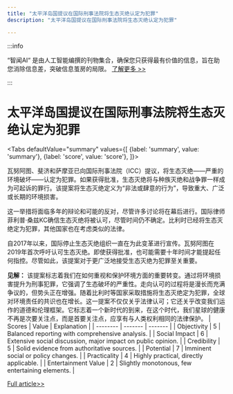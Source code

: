 ```yaml
---
title: "太平洋岛国提议在国际刑事法院将生态灭绝认定为犯罪"
description: "太平洋岛国提议在国际刑事法院将生态灭绝认定为犯罪"

---
```



:::info

“智闻AI“ 是由人工智能编撰的刊物集合，确保您只获得最有价值的信息，旨在助您消除信息差，突破信息茧房的局限。  [了解更多 >>](/)

:::

# 太平洋岛国提议在国际刑事法院将生态灭绝认定为犯罪


<Tabs
	defaultValue="summary"
	values={[
	{label: 'summary', value: 'summary'},
	{label: 'score', value: 'score'},
]}>
<TabItem value="summary">


瓦努阿图、斐济和萨摩亚已向国际刑事法院（ICC）提议，将生态灭绝——严重的环境破坏——认定为犯罪。如果获得批准，生态灭绝将与种族灭绝和战争罪一样成为可起诉的罪行。该提案将生态灭绝定义为“非法或肆意的行为”，导致重大、广泛或长期的环境损害。

这一举措将面临多年的辩论和可能的反对，尽管许多讨论将在幕后进行。国际律师菲利普·桑兹KC确信生态灭绝将被认可，尽管时间仍不确定。比利时已经将生态灭绝定为犯罪，其他国家也在考虑类似的法律。

自2017年以来，国际停止生态灭绝组织一直在为此变革进行宣传。瓦努阿图在2019年首次呼吁认可生态灭绝。即使获得批准，也可能需要十年时间才能提起任何指控。尽管如此，该提案对于更广泛地接受生态灭绝为犯罪至关重要。

**见解：**
该提案标志着我们在如何重视和保护环境方面的重要转变。通过将环境损害提升为刑事犯罪，它强调了生态破坏的严重性。走向认可的过程将是漫长而充满争议的，但势头正在增强。随着比利时等国家采取措施将生态灭绝定为犯罪，全球对环境责任的共识也在增长。这一提案不仅仅关乎法律认可；它还关乎改变我们运作的道德和伦理框架。它标志着一个新时代的到来，在这个时代，我们星球的健康不再是次要关注点，而是首要关注点，应享有与人类权利相同的法律保护。
</TabItem>
<TabItem value="score">
	| Scores     | Value   | Explanation |
	| -------- | ------- | ------- |
	| Objectivity  | 5    | Balanced reporting with comprehensive analysis.    |
	| Social Impact | 6     | Extensive social discussion, major impact on public opinion.    |
	| Credibility    | 5    | Solid evidence from authoritative sources.    |
	| Potential    | 7    | Imminent social or policy changes.    |
	| Practicality    | 4    | Highly practical, directly applicable.    |
	| Entertainment Value    | 2    | Slightly monotonous, few entertaining elements.    |
</TabItem>
</Tabs>

[Full article>>](https://yro.slashdot.org/story/24/09/09/239227/pacific-islands-submit-court-proposal-for-recognition-of-ecocide-as-a-crime?utm_source=rss1.0mainlinkanon&utm_medium=feed)
